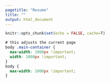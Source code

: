 ```yaml
---
pagetitle: "Resume"
title: ""
output: html_document
---
```


```r
knitr::opts_chunk$set(echo = FALSE, cache=T)
```


```css
# this adjusts the current page
body .main-container {
  max-width: 1000px !important;
  width: 1000px !important;
}
body {
  max-width: 1000px !important;
}
```
